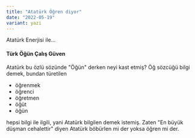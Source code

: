 ```yaml
---
title: "Atatürk Öğren diyor"
date: "2022-05-19"
variant: yazi
---
```


Atatürk Enerjisi ile...

#### Türk Öğün Çalış Güven

Atatürk bu özlü sözünde "Öğün" derken neyi kast etmiş?
Öğ sözcüğü bilgi demek, bundan türetilen

- öğrenmek
- öğrenci
- öğretmen
- öğüt
- öğün

hepsi bilgi ile ilgili, yani Atatürk bilgilen demek istemiş. Zaten "En büyük düşman cehalettir" diyen Atatürk böbürlen mi
der yoksa öğren mi der.
